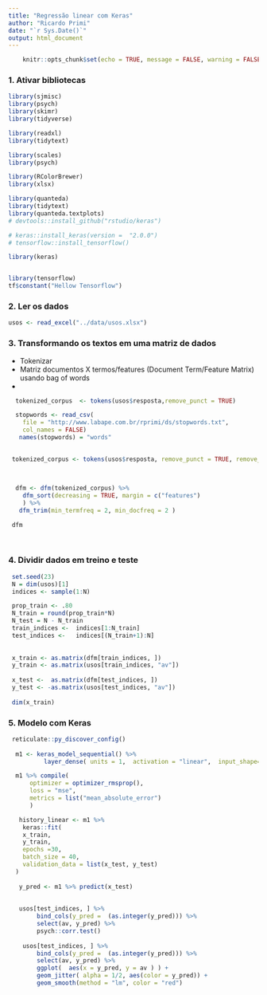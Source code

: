 ```yaml
---
title: "Regressão linear com Keras"
author: "Ricardo Primi"
date: "`r Sys.Date()`"
output: html_document
---
```



```r
    knitr::opts_chunk$set(echo = TRUE, message = FALSE, warning = FALSE)

```



### 1. Ativar bibliotecas


```r

library(sjmisc)
library(psych)
library(skimr)
library(tidyverse)

library(readxl)
library(tidytext)

library(scales)
library(psych)

library(RColorBrewer)  
library(xlsx)

library(quanteda)
library(tidytext)
library(quanteda.textplots)
# devtools::install_github("rstudio/keras") 

# keras::install_keras(version =  "2.0.0")
# tensorflow::install_tensorflow() 

library(keras)


library(tensorflow)
tf$constant("Hellow Tensorflow")

```

### 2. Ler os dados
```r
usos <- read_excel("../data/usos.xlsx")

```

### 3. Transformando os textos em uma matriz de dados 

- Tokenizar 
- Matriz documentos X termos/features (Document Term/Feature Matrix) usando bag of words
- 
```r
 
  tokenized_corpus  <- tokens(usos$resposta,remove_punct = TRUE)

  stopwords <- read_csv(
    file = "http://www.labape.com.br/rprimi/ds/stopwords.txt", 
    col_names = FALSE)
   names(stopwords) = "words"
 

 tokenized_corpus <- tokens(usos$resposta, remove_punct = TRUE, remove_numbers = TRUE)
 

  
  dfm <- dfm(tokenized_corpus) %>%
    dfm_sort(decreasing = TRUE, margin = c("features")
    ) %>% 
   dfm_trim(min_termfreq = 2, min_docfreq = 2 ) 

 dfm
  
  
```

### 4. Dividir dados em treino e teste

```r


 set.seed(23)
 N = dim(usos)[1]
 indices <- sample(1:N)  

 prop_train <- .80
 N_train = round(prop_train*N)
 N_test = N - N_train
 train_indices <-  indices[1:N_train] 
 test_indices <-   indices[(N_train+1):N] 
 
 
 x_train <- as.matrix(dfm[train_indices, ])
 y_train <- as.matrix(usos[train_indices, "av"])
    
 x_test <-  as.matrix(dfm[test_indices, ])
 y_test <- -as.matrix(usos[test_indices, "av"]) 
 
 dim(x_train)

```

### 5. Modelo com Keras
```r
 reticulate::py_discover_config()
 
  m1 <- keras_model_sequential() %>%
          layer_dense( units = 1,  activation = "linear",  input_shape=210)

  m1 %>% compile(
      optimizer = optimizer_rmsprop(),
      loss = "mse",
      metrics = list("mean_absolute_error")
      )

   history_linear <- m1 %>% 
    keras::fit( 
    x_train,
    y_train,
    epochs =30,
    batch_size = 40,
    validation_data = list(x_test, y_test)
  )
   
   y_pred <- m1 %>% predict(x_test)
   
   
   usos[test_indices, ] %>% 
        bind_cols(y_pred =  (as.integer(y_pred))) %>% 
        select(av, y_pred) %>%
        psych::corr.test() 
   
    usos[test_indices, ] %>% 
        bind_cols(y_pred =  (as.integer(y_pred))) %>% 
        select(av, y_pred) %>%
        ggplot(  aes(x = y_pred, y = av ) ) +
        geom_jitter( alpha = 1/2, aes(color = y_pred)) +
        geom_smooth(method = "lm", color = "red")
  
    
```

